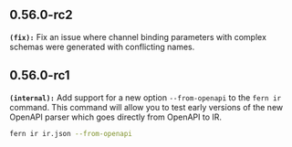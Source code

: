 ## 0.56.0-rc2
**`(fix):`** Fix an issue where channel binding parameters with complex schemas were generated with conflicting names.


## 0.56.0-rc1
**`(internal):`** Add support for a new option `--from-openapi` to the `fern ir` command. This command
will allow you to test early versions of the new OpenAPI parser which goes directly from
OpenAPI to IR.

```bash
fern ir ir.json --from-openapi
```


